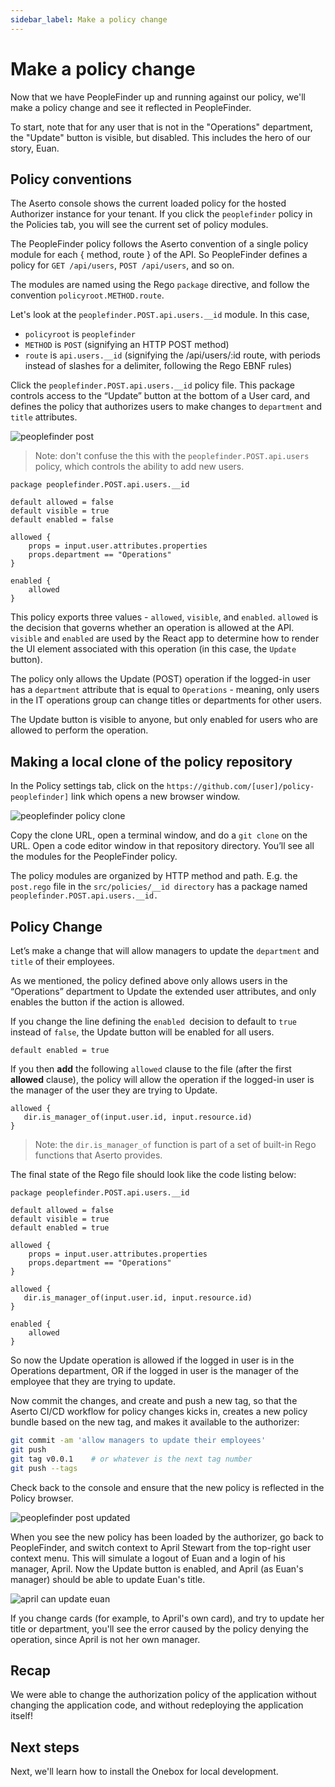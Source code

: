 ```yaml
---
sidebar_label: Make a policy change
---
```


# Make a policy change

Now that we have PeopleFinder up and running against our policy, we'll make a policy change 
and see it reflected in PeopleFinder.

To start, note that for any user that is not in the "Operations" department, the "Update" button is visible, but disabled. 
This includes the hero of our story, Euan.

## Policy conventions

The Aserto console shows the current loaded policy for the hosted Authorizer instance for your tenant. If 
you click the `peoplefinder` policy in the Policies tab, you will see the current set of policy modules. 

The PeopleFinder policy follows the Aserto convention of a single policy module for each { method, route } 
of the API.  So PeopleFinder defines a policy for `GET /api/users`, `POST /api/users`, and so on.

The modules are named using the Rego `package` directive, and follow the convention `policyroot.METHOD.route`.

Let's look at the `peoplefinder.POST.api.users.__id` module. In this case,
* `policyroot` is `peoplefinder` 
* `METHOD` is `POST` (signifying an HTTP POST method)
* `route` is `api.users.__id` (signifying the /api/users/:id route, with periods instead of slashes for a delimiter, following the Rego EBNF rules)

Click the `peoplefinder.POST.api.users.__id` policy file. This package controls access to the “Update” button at the bottom of a User card, 
and defines the policy that authorizes users to make changes to `department` and `title` attributes.

![peoplefinder post](/peoplefinder-post.png)

> Note: don't confuse the this with the `peoplefinder.POST.api.users` policy, which controls the ability to add new users.

```rego
package peoplefinder.POST.api.users.__id

default allowed = false
default visible = true
default enabled = false

allowed {
	props = input.user.attributes.properties
	props.department == "Operations"
}

enabled {
    allowed
}
```

This policy exports three values - `allowed`, `visible`, and `enabled`. `allowed` is the decision that 
governs whether an operation is allowed at the API. `visible` and `enabled` are used by the React app to 
determine how to render the UI element associated with this operation (in this case, the `Update` button).

The policy only allows the Update (POST) operation if the logged-in user has a `department` attribute that is 
equal to `Operations` - meaning, only users in the IT operations group can change titles or departments for other users.

The Update button is visible to anyone, but only enabled for users who are allowed to perform the operation.

## Making a local clone of the policy repository

In the Policy settings tab, click on the `https://github.com/[user]/policy-peoplefinder]` link which opens a new browser window. 

![peoplefinder policy clone](/peoplefinder-policy-clone.png)

Copy the clone URL, open a terminal window, and do a `git clone` on the URL. Open a code editor window in that repository directory. You’ll see all the modules for the PeopleFinder policy.

The policy modules are organized by HTTP method and path. E.g. the `post.rego` file in the `src/policies/__id directory` has a package named `peoplefinder.POST.api.users.__id.`

## Policy Change

Let’s make a change that will allow managers to update the `department` and `title` of their employees.

As we mentioned, the policy defined above only allows users in the “Operations” department to Update the extended user attributes, and only enables the button if the action is allowed.

If you change the line defining the `enabled `decision to default to `true `instead of `false`, the Update button will be enabled for all users.

```rego
default enabled = true
```

If you then **add** the following `allowed` clause to the file (after the first **allowed** clause), 
the policy will allow the operation if the logged-in user is the manager of the user they are trying to Update.

```rego
allowed {
   dir.is_manager_of(input.user.id, input.resource.id)
}
```

> Note: the `dir.is_manager_of` function is part of a set of built-in Rego functions that Aserto provides.

The final state of the Rego file should look like the code listing below:

```rego
package peoplefinder.POST.api.users.__id

default allowed = false
default visible = true
default enabled = true

allowed {
	props = input.user.attributes.properties
	props.department == "Operations"
}

allowed {
   dir.is_manager_of(input.user.id, input.resource.id)
}

enabled {
    allowed
}
```

So now the Update operation is allowed if the logged in user is in the Operations department, OR if the 
logged in user is the manager of the employee that they are trying to update.

Now commit the changes, and create and push a new tag, so that the Aserto CI/CD workflow for policy changes kicks in, creates a new policy bundle based on the new tag, and makes it available to the authorizer:

```bash
git commit -am 'allow managers to update their employees'
git push 
git tag v0.0.1    # or whatever is the next tag number 
git push --tags
```

Check back to the console and ensure that the new policy is reflected in the Policy browser.

![peoplefinder post updated ](/peoplefinder-post-updated.png)

When you see the new policy has been loaded by the authorizer, go back to PeopleFinder, and switch context to April Stewart from the top-right user context menu. This 
will simulate a logout of Euan and a login of his manager, April.  Now the Update button is enabled, and April (as Euan's manager) should be able to update Euan's title.

![april can update euan](/april-can-update-euan.png)

If you change cards (for example, to April's own card), and try to update her title or department, you'll 
see the error caused by the policy denying the operation, since April is not her own manager. 

## Recap

We were able to change the authorization policy of the application without changing the application code, and without redeploying the application itself!

## Next steps

Next, we'll learn how to install the Onebox for local development.

